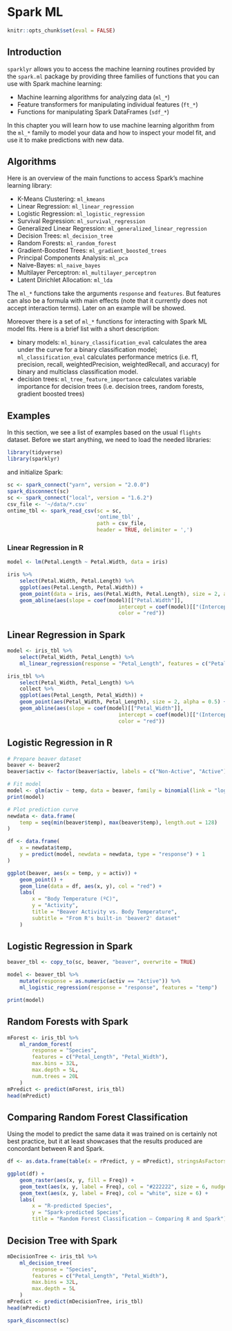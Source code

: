 # Spark ML

```r
knitr::opts_chunk$set(eval = FALSE)
```

## Introduction

`sparklyr` allows you to access the machine learning routines provided by the `spark.ml` package by providing three families of functions that you can use with Spark machine learning:

* Machine learning algorithms for analyzing data (`ml_*`)
* Feature transformers for manipulating individual features (`ft_*`)
* Functions for manipulating Spark DataFrames (`sdf_*`)

In this chapter you will learn how to use machine learning algorithm from the `ml_*` family to model your data and how to inspect your model fit, and use it to make predictions with new data.

## Algorithms

Here is an overview of the main functions to access Spark's machine learning library:

* K-Means Clustering: `ml_kmeans`	
*	Linear Regression: `ml_linear_regression`
* Logistic Regression: `ml_logistic_regression`
* Survival Regression: `ml_survival_regression`
*	Generalized Linear Regression: `ml_generalized_linear_regression`
*	Decision Trees: `ml_decision_tree`
* Random Forests: `ml_random_forest`
* Gradient-Boosted Trees: `ml_gradient_boosted_trees`
*	Principal Components Analysis: `ml_pca`
*	Naive-Bayes: `ml_naive_bayes`
* Multilayer Perceptron: `ml_multilayer_perceptron`
*	Latent Dirichlet Allocation: `ml_lda`

The `ml_*` functions take the arguments `response` and `features`. But features can also be a formula with main effects (note that it currently does not accept interaction terms). Later on an example will be showed. 

Moreover there is a set of `ml_*` functions for interacting with Spark ML model fits. Here is a brief list with a short description:

* binary models: `ml_binary_classification_eval` calculates the area under the curve for a binary classification model; `ml_classification_eval` calculates performance metrics (i.e. f1, precision, recall, weightedPrecision, weightedRecall, and accuracy) for binary and multiclass classification model.
* decision trees: `ml_tree_feature_importance` calculates variable importance for decision trees (i.e. decision trees, random forests, gradient boosted trees)


## Examples

In this section, we see a list of examples based on the usual `flights` dataset. Before we start anything, we need to load the needed libraries: 

```r
library(tidyverse)
library(sparklyr)
```


and initialize Spark:

```r
sc <- spark_connect("yarn", version = "2.0.0")
spark_disconnect(sc)
sc <- spark_connect("local", version = "1.6.2")
csv_file <- '~/data/*.csv'
ontime_tbl <- spark_read_csv(sc = sc, 
                             'ontime_tbl' , 
                             path = csv_file,
                             header = TRUE, delimiter = ',')

```


### Linear Regression in R

```r
model <- lm(Petal.Length ~ Petal.Width, data = iris)

iris %>%
	select(Petal.Width, Petal.Length) %>%
	ggplot(aes(Petal.Length, Petal.Width)) +
	geom_point(data = iris, aes(Petal.Width, Petal.Length), size = 2, alpha = 0.5) +
	geom_abline(aes(slope = coef(model)[["Petal.Width"]],
									intercept = coef(model)[["(Intercept)"]],
									color = "red"))
```

## Linear Regression in Spark

```r
model <- iris_tbl %>%
	select(Petal_Width, Petal_Length) %>%
	ml_linear_regression(response = "Petal_Length", features = c("Petal_Width"))

iris_tbl %>%
	select(Petal_Width, Petal_Length) %>%
	collect %>%
	ggplot(aes(Petal_Length, Petal_Width)) +
	geom_point(aes(Petal_Width, Petal_Length), size = 2, alpha = 0.5) +
	geom_abline(aes(slope = coef(model)[["Petal_Width"]],
									intercept = coef(model)[["(Intercept)"]],
									color = "red"))
```

## Logistic Regression in R

```r
# Prepare beaver dataset
beaver <- beaver2
beaver$activ <- factor(beaver$activ, labels = c("Non-Active", "Active"))

# Fit model
model <- glm(activ ~ temp, data = beaver, family = binomial(link = "logit"))
print(model)

# Plot prediction curve
newdata <- data.frame(
	temp = seq(min(beaver$temp), max(beaver$temp), length.out = 128)
)

df <- data.frame(
	x = newdata$temp,
	y = predict(model, newdata = newdata, type = "response") + 1
)

ggplot(beaver, aes(x = temp, y = activ)) +
	geom_point() +
	geom_line(data = df, aes(x, y), col = "red") +
	labs(
		x = "Body Temperature (ºC)",
		y = "Activity",
		title = "Beaver Activity vs. Body Temperature",
		subtitle = "From R's built-in 'beaver2' dataset"
	)

```

## Logistic Regression in Spark

```r
beaver_tbl <- copy_to(sc, beaver, "beaver", overwrite = TRUE)

model <- beaver_tbl %>%
	mutate(response = as.numeric(activ == "Active")) %>%
	ml_logistic_regression(response = "response", features = "temp")

print(model)
```


## Random Forests with Spark

```r
mForest <- iris_tbl %>%
	ml_random_forest(
		response = "Species",
		features = c("Petal_Length", "Petal_Width"),
		max.bins = 32L,
		max.depth = 5L,
		num.trees = 20L
	)
mPredict <- predict(mForest, iris_tbl)
head(mPredict)
```

## Comparing Random Forest Classification

Using the model to predict the same data it was trained on is
certainly not best practice, but it at least showcases that
the results produced are concordant between R and Spark.

```r
df <- as.data.frame(table(x = rPredict, y = mPredict), stringsAsFactors = FALSE)

ggplot(df) +
	geom_raster(aes(x, y, fill = Freq)) +
	geom_text(aes(x, y, label = Freq), col = "#222222", size = 6, nudge_x = 0.005, nudge_y = -0.005) +
	geom_text(aes(x, y, label = Freq), col = "white", size = 6) +
	labs(
		x = "R-predicted Species",
		y = "Spark-predicted Species",
		title = "Random Forest Classification — Comparing R and Spark")
```


## Decision Tree with Spark

```r
mDecisionTree <- iris_tbl %>%
	ml_decision_tree(
		response = "Species",
		features = c("Petal_Length", "Petal_Width"),
		max.bins = 32L,
		max.depth = 5L
	)
mPredict <- predict(mDecisionTree, iris_tbl)
head(mPredict)
```


```r
spark_disconnect(sc)
```
